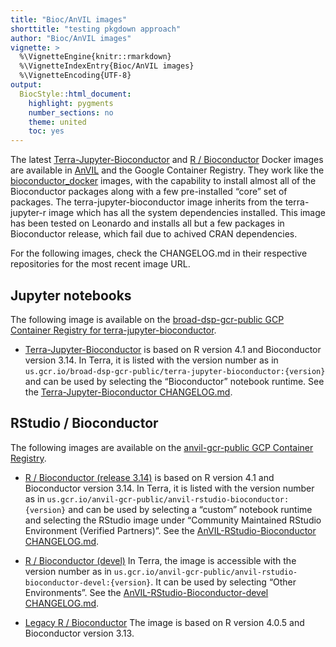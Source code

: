 ```yaml
---
title: "Bioc/AnVIL images"
shorttitle: "testing pkgdown approach"
author: "Bioc/AnVIL images"
vignette: >
  %\VignetteEngine{knitr::rmarkdown}
  %\VignetteIndexEntry{Bioc/AnVIL images}
  %\VignetteEncoding{UTF-8}
output:
  BiocStyle::html_document:
    highlight: pygments
    number_sections: no
    theme: united
    toc: yes
---
```


<a name="images"></a>

The latest [Terra-Jupyter-Bioconductor](https://github.com/DataBiosphere/terra-docker/tree/master/terra-jupyter-bioconductor)
and [R / Bioconductor](https://github.com/anvilproject/anvil-docker/tree/master/anvil-rstudio-bioconductor)
Docker images are available in [AnVIL](https://anvil.terra.bio) and the
Google Container Registry. They work like the
[bioconductor_docker](https://github.com/Bioconductor/bioconductor_docker)
images, with the capability to install almost all of the Bioconductor packages
along with a few pre-installed "core" set of packages. The
terra-jupyter-bioconductor image inherits from the terra-jupyter-r image
which has all the system dependencies installed. This image has been tested on
Leonardo and installs all but a few packages in Bioconductor release, which
fail due to achived CRAN dependencies.

For the following images, check the CHANGELOG.md in their respective
repositories for the most recent image URL.

## Jupyter notebooks

The following image is available on the [broad-dsp-gcr-public GCP Container
Registry for
terra-jupyter-bioconductor](https://console.cloud.google.com/gcr/images/broad-dsp-gcr-public/US/terra-jupyter-bioconductor).

- [Terra-Jupyter-Bioconductor](https://github.com/DataBiosphere/terra-docker/tree/master/terra-jupyter-bioconductor)
is based on R version 4.1 and Bioconductor version 3.14. In Terra, it is listed
with the version number as in
`us.gcr.io/broad-dsp-gcr-public/terra-jupyter-bioconductor:{version}` and can
be used by selecting the "Bioconductor" notebook runtime. See the
[Terra-Jupyter-Bioconductor CHANGELOG.md](https://github.com/DataBiosphere/terra-docker/blob/master/terra-jupyter-bioconductor/CHANGELOG.md).

## RStudio / Bioconductor

The following images are available on the [anvil-gcr-public GCP Container
Registry](https://console.cloud.google.com/gcr/images/anvil-gcr-public/). 

- [R / Bioconductor (release 3.14)](https://github.com/anvilproject/anvil-docker/tree/master/anvil-rstudio-bioconductor)
is based on R version 4.1 and Bioconductor version 3.14. In Terra, it is listed
with the version number as in
`us.gcr.io/anvil-gcr-public/anvil-rstudio-bioconductor:{version}` and can be
used by selecting a "custom" notebook runtime and selecting the RStudio image
under "Community Maintained RStudio Environment (Verified Partners)". See the
[AnVIL-RStudio-Bioconductor CHANGELOG.md](https://github.com/anvilproject/anvil-docker/blob/master/anvil-rstudio-bioconductor/CHANGELOG.md).

- [R / Bioconductor (devel)](https://github.com/anvilproject/anvil-docker/tree/master/anvil-rstudio-bioconductor-devel)
In Terra, the image is accessible with the version number as in
`us.gcr.io/anvil-gcr-public/anvil-rstudio-bioconductor-devel:{version}`.
It can be used by selecting "Other Environments". See the
[AnVIL-RStudio-Bioconductor-devel CHANGELOG.md](https://github.com/anvilproject/anvil-docker/blob/master/anvil-rstudio-bioconductor-devel/CHANGELOG.md).

- [Legacy R / Bioconductor](https://github.com/anvilproject/anvil-docker/tree/master/anvil-rstudio-bioconductor)
The image is based on R version 4.0.5 and Bioconductor version 3.13.
